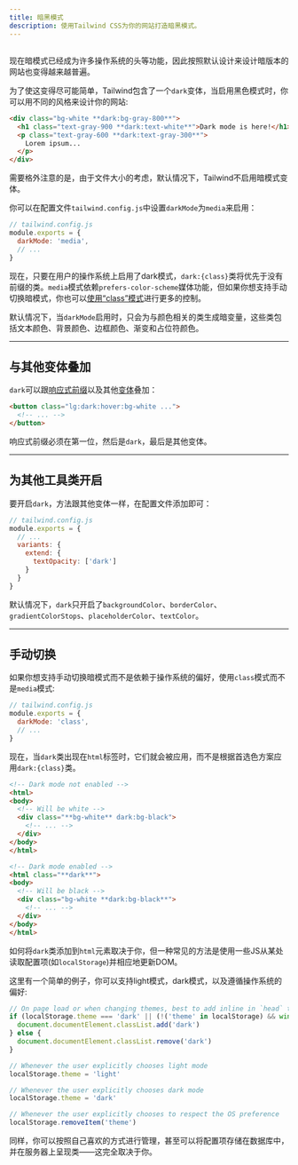 ```yaml
---
title: 暗黑模式
description: 使用Tailwind CSS为你的网站打造暗黑模式。
---
```



## <Heading hidden>基本用法</Heading>

现在暗模式已经成为许多操作系统的头等功能，因此按照默认设计来设计暗版本的网站也变得越来越普遍。

为了使这变得尽可能简单，Tailwind包含了一个`dark`变体，当启用黑色模式时，你可以用不同的风格来设计你的网站:

```html
<div class="bg-white **dark:bg-gray-800**">
  <h1 class="text-gray-900 **dark:text-white**">Dark mode is here!</h1>
  <p class="text-gray-600 **dark:text-gray-300**">
    Lorem ipsum...
  </p>
</div>
```

需要格外注意的是，由于文件大小的考虑，默认情况下，Tailwind不启用暗模式变体。

你可以在配置文件`tailwind.config.js`中设置`darkMode`为`media`来启用：

```js
// tailwind.config.js
module.exports = {
  darkMode: 'media',
  // ...
}
```

现在，只要在用户的操作系统上启用了dark模式，`dark:{class}`类将优先于没有前缀的类。`media`模式依赖`prefers-color-scheme`媒体功能，但如果你想支持手动切换暗模式，你也可以[使用“class”模式](#toggling-dark-mode-manually)进行更多的控制。

默认情况下，当`darkMode`启用时，只会为与颜色相关的类生成暗变量，这些类包括文本颜色、背景颜色、边框颜色、渐变和占位符颜色。

---

## 与其他变体叠加

`dark`可以跟[响应式前缀](/docs/responsive-design)以及其他[变体](/docs/hover-focus-and-other-states)叠加：

```html
<button class="lg:dark:hover:bg-white ...">
  <!-- ... -->
</button>
```

响应式前缀必须在第一位，然后是`dark`，最后是其他变体。

---

## 为其他工具类开启

要开启`dark`，方法跟其他变体一样，在配置文件添加即可：

```js
// tailwind.config.js
module.exports = {
  // ...
  variants: {
    extend: {
      textOpacity: ['dark']
    }
  }
}
```

默认情况下，`dark`只开启了`backgroundColor`、`borderColor`、`gradientColorStops`、`placeholderColor`、`textColor`。

---

## 手动切换

如果你想支持手动切换暗模式而不是依赖于操作系统的偏好，使用`class`模式而不是`media`模式:

```js
// tailwind.config.js
module.exports = {
  darkMode: 'class',
  // ...
}
```

现在，当`dark`类出现在`html`标签时，它们就会被应用，而不是根据首选色方案应用`dark:{class}`类。

```html
<!-- Dark mode not enabled -->
<html>
<body>
  <!-- Will be white -->
  <div class="**bg-white** dark:bg-black">
    <!-- ... -->
  </div>
</body>
</html>

<!-- Dark mode enabled -->
<html class="**dark**">
<body>
  <!-- Will be black -->
  <div class="bg-white **dark:bg-black**">
    <!-- ... -->
  </div>
</body>
</html>
```

如何将`dark`类添加到`html`元素取决于你，但一种常见的方法是使用一些JS从某处读取配置项(如`localStorage`)并相应地更新DOM。

这里有一个简单的例子，你可以支持light模式，dark模式，以及遵循操作系统的偏好:

```js
// On page load or when changing themes, best to add inline in `head` to avoid FOUC
if (localStorage.theme === 'dark' || (!('theme' in localStorage) && window.matchMedia('(prefers-color-scheme: dark)').matches)) {
  document.documentElement.classList.add('dark')
} else {
  document.documentElement.classList.remove('dark')
}

// Whenever the user explicitly chooses light mode
localStorage.theme = 'light'

// Whenever the user explicitly chooses dark mode
localStorage.theme = 'dark'

// Whenever the user explicitly chooses to respect the OS preference
localStorage.removeItem('theme')
```

同样，你可以按照自己喜欢的方式进行管理，甚至可以将配置项存储在数据库中，并在服务器上呈现类——这完全取决于你。